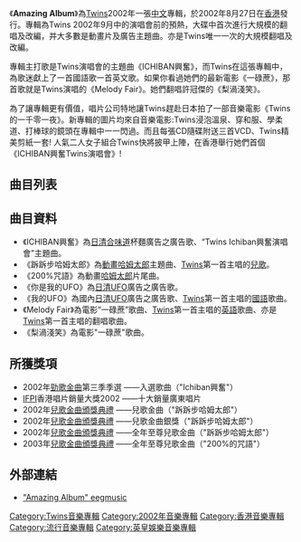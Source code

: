 {{Multiple issues|
{{fansite}}
{{Advert|time=2020-07-07}}
{{沒有來源|time=2020-07-07}}
{{peacock}}
}}
{{Album infobox | <!-- See Wikipedia:WikiProject_Albums -->
| Name       = Amazing Album
| Type       = 錄音室專輯
| Artist     = [[Twins|Twins]]
| Cover      = Twins Amazing Album.jpeg
| Released   = 2002年8月27日
| Recorded   = 2002年
| Genre      = 粵語
| Length     = 36:12
| Label      = [[英皇娛樂|英皇娛樂]]
| Last album = [[我們的紀念冊|我們的紀念冊]]<br/>(2002年5月30日) 
| This album = '''Amazing Album'''<br/>(2002年8月27日)
| Next album = [[Happy_Together_(Twins專輯)|Happy Together]]<br/>(2002年11月28日)
}}

《'''Amazing Album'''》為[[Twins|Twins]]2002年一張[[中文|中文]]專輯，於2002年8月27日在[[香港|香港]]發行。專輯為Twins 2002年9月中的演唱會前的預熱，大碟中首次進行大規模的翻唱及改編，并大多數是動畫片及廣告主題曲。亦是Twins唯一一次的大規模翻唱及改編。

專輯主打歌是Twins演唱會的主題曲《ICHIBAN興奮》，而Twins在這張專輯中，為歌迷獻上了一首國語歌一首英文歌。如果你看過她們的最新電影《一碌蔗》，那首歌就是Twins演唱的《Melody Fair》。她們翻唱許冠傑的《梨渦淺笑》。

為了讓專輯更有價值，唱片公司特地讓Twins趕赴日本拍了一部音樂電影《Twins的一千零一夜》。新專輯的圖片均來自音樂電影:Twins浸泡溫泉、穿和服、學柔道、打棒球的鏡頭在專輯中一一閃過。而且每張CD隨碟附送三首VCD、Twins精美剪紙一套! 人氣二人女子組合Twins快將披甲上陣，在香港舉行她們首個《ICHIBAN興奮Twins演唱會》!

==曲目列表==
{{tracklist
| headline = CD
| total_length = 38:09
| title_width = 16%

| title1 = Ichiban興奮
| music1 = [[James_Ting|James Ting]]
| lyrics1 = [[林夕|林夕]]
| arranger1 = James Ting
| producer1 = [[王紀華|王紀華]]<br>[[金培達|金培達]]
| longnote1 = 日清合味道杯麵主題曲
| length1 = 3:32

| title2 = 人比人
| music2 = [[伍樂城|伍樂城]]
| lyrics2 = [[黃偉文|黃偉文]]
| arranger2 = 伍樂城
| producer2 = 伍樂城
| longnote2 = 
| length2 = 3:46

| title3 = 魔法王國
| music3 = 伍樂城
| lyrics3 = 林夕
| arranger3 = 伍樂城
| producer3 = 伍樂城
| longnote3 = 
| length3 = 3:11

| title4 = 跅跅步哈姆太郎
| music4 = [[河井律子|河井律子]]
| lyrics4 = [[劉佩佩|劉佩佩]]
| arranger4 = 金培達
| producer4 = 王紀華<br>金培達
| longnote4 = 哈姆太郎動畫主題曲
| length4 = 2:19

| title5 = 200%咒語
| music5 = [[岩崎元是|岩崎元是]]<br>[[白峰美津子|白峰美津子]]
| lyrics5 = 劉佩佩
| arranger5 = 金培達
| producer5 = 王紀華<br>金培達
| longnote5 = 哈姆太郎動畫片尾曲
| length5 = 3:30

| title6 = 朋友仔
| music6 = [[陳輝陽|陳輝陽]]
| lyrics6 = 林夕
| arranger6 = 陳輝陽
| producer6 = 陳輝陽
| longnote6 = 
| length6 = 3:08

| title7 = 你是我的UFO
| music7 = 伍樂城
| lyrics7 = 黃偉文
| arranger7 = 伍樂城
| producer7 = 伍樂城
| longnote7 = 日清UFO廣告主題曲
| length7 = 3:18

| title8 = 我的UFO
| music8 = 伍樂城
| lyrics8 = [[陳少琪|陳少琪]]
| arranger8 = 伍樂城
| producer8 = 伍樂城
| longnote8 = 日清UFO廣告主題曲<br>《你是我的UFO》國語版
| length8 = 3:17

| title9 = Melody Fair
| music9 = [[Barry_Alan_Gibb|Barry Alan Gibb]]<br>[[Robin_Hugh_Gibb|Robin Hugh Gibb]]<br>[[Maurice_Ernest_Gibb|Maurice Ernest Gibb]]
| lyrics9 = Barry Alan Gibb<br>Robin Hugh Gibb<br>Maurice Ernest Gibb
| arranger9 = [[陳嘉樂|陳嘉樂]]
| producer9 = [[陳永明_(音樂人)|陳永明]]
| longnote9 = 原唱者為[[比吉斯|比吉斯]]<br>《[[一碌蔗|一碌蔗]]》電影歌曲
| length9 = 3:38

| title10 = 梨渦淺笑
| music10 = [[許冠傑|許冠傑]]
| lyrics10 = 許冠傑<br>[[黎彼得|黎彼得]]
| arranger10 = [[溫應鴻|溫應鴻]]
| producer10 = 陳永明
| longnote10 = 原唱者為[[許冠傑|許冠傑]]<br>《[[一碌蔗|一碌蔗]]》電影歌曲
| length10 = 3:05

| title11 = 大紅大紫
| music11 = 伍樂城
| lyrics11 = 林夕
| arranger11 = 伍樂城
| producer11 = 伍樂城
| longnote11 = 
| length11 = 3:28
}}

{{Track listing
| collapsed = 
| headline = iVCD
| total_length = 9:26
| title1 = Ichiban興奮
| note1 = Music Video
| length1 = 3:30
| title2 = 大紅大紫
| note2 = Music Video
| length2 = 3:34
| title3 = 跅跅步哈姆太郎
| note3 = Music Video
| length3 = 2:22
}}

== 曲目資料 ==
* 《ICHIBAN興奮》為[[日清|日清]][[合味道|合味道]]杯麵廣告之廣告歌、“Twins Ichiban興奮演唱會”主題曲。
* 《跅跅步哈姆太郎》為[[動畫|動畫]][[哈姆太郎|哈姆太郎]]主題曲、[[Twins|Twins]]第一首主唱的[[兒歌|兒歌]]。
* 《200%咒語》為動畫[[哈姆太郎|哈姆太郎]]片尾曲。
* 《你是我的UFO》為[[日清|日清]]UFO廣告之廣告歌。
* 《我的UFO》為國內[[日清|日清]]UFO廣告之廣告歌、[[Twins|Twins]]第一首主唱的[[國語|國語]]歌曲。
* 《Melody Fair》為電影“一碌蔗”歌曲、[[Twins|Twins]]第一首主唱的[[英語|英語]]歌曲、亦是[[Twins|Twins]]第一首主唱的翻唱歌曲。
* 《梨渦淺笑》為電影"一碌蔗"歌曲。

== 所獲獎項 ==
* 2002年[[勁歌金曲|勁歌金曲]]第三季季選 ——入選歌曲（"Ichiban興奮"）
* [[IFPI|IFPI]]香港唱片銷量大獎2002 ——十大銷量廣東唱片
* 2002年[[兒歌金曲頒獎典禮|兒歌金曲頒獎典禮]] ——兒歌金曲（"跅跅步哈姆太郎"）
* 2002年[[兒歌金曲頒獎典禮|兒歌金曲頒獎典禮]] ——兒歌金曲銀獎（"跅跅步哈姆太郎"）
* 2002年[[兒歌金曲頒獎典禮|兒歌金曲頒獎典禮]] ——全年至尊兒歌金曲（"跅跅步哈姆太郎"）
* 2003年[[兒歌金曲頒獎典禮|兒歌金曲頒獎典禮]] ——全年至尊兒歌金曲（"200%的咒語"）

== 外部連結 ==
*[https://web.archive.org/web/20070927213822/http://www.eegmusic.com/music/details.aspx?CTID=c2d972c1-949a-4e8d-b6d2-cfb0ff685b4f "Amazing Album" eegmusic]

{{Twins}}

[[Category:Twins音樂專輯|Category:Twins音樂專輯]]
[[Category:2002年音樂專輯|Category:2002年音樂專輯]]
[[Category:香港音樂專輯|Category:香港音樂專輯]]
[[Category:流行音樂專輯|Category:流行音樂專輯]]
[[Category:英皇娛樂音樂專輯|Category:英皇娛樂音樂專輯]]